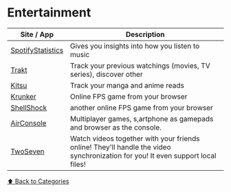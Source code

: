 # Entertainment

| Site / App                                         | Description                                                                                                                    |
| -------------------------------------------------- | ------------------------------------------------------------------------------------------------------------------------------ |
| [SpotifyStatistics](https://spotifystatistics.com) | Gives you insights into how you listen to music                                                                                |
| [Trakt](https://trakt.tv)                          | Track your previous watchings (movies, TV series), discover other                                                              |
| [Kitsu](https://kitsu.io)                          | Track your manga and anime reads                                                                                               |
| [Krunker](https://krunker.io)                      | Online FPS game from your browser                                                                                              |
| [ShellShock](https://shellshock.io)                | another online FPS game from your browser                                                                                      |
| [AirConsole](https://www.airconsole.com/)          | Multiplayer games, s,artphone as gamepads and browser as the console.                                                          |
| [TwoSeven](https://twoseven.xyz/)                  | Watch videos together with your friends online! They'll handle the video synchronization for you! It even support local files! |

[⬆️ Back to Categories](/bookmarks)
